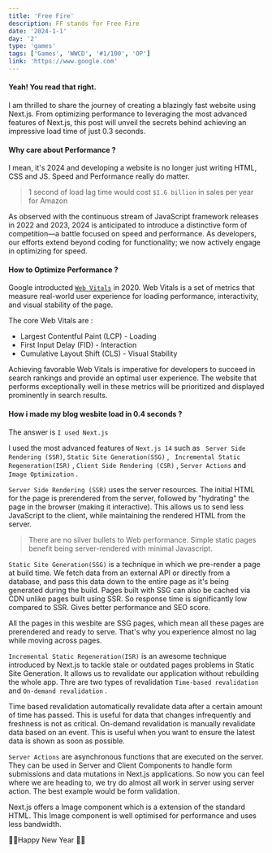 ```yaml
---
title: 'Free Fire'
description: FF stands for Free Fire
date: '2024-1-1'
day: '2'
type: 'games'
tags: ['Games', 'WWCD', '#1/100', 'OP']
link: 'https://www.google.com'
---
```


<h4>Yeah! You read that right.</h4>

I am thrilled to share the journey of creating a blazingly fast website using Next.js. From optimizing performance to leveraging the most advanced features of Next.js, this post will unveil the secrets behind achieving an impressive load time of just 0.3 seconds.

<h4>Why care about Performance ? </h4>

I mean, it's 2024 and developing a website is no longer just writing HTML, CSS and JS. Speed and Performance really do matter.

> 1 second of load lag time would cost `$1.6 billion` in sales per year for Amazon

As observed with the continuous stream of JavaScript framework releases in 2022 and 2023, 2024 is anticipated to introduce a distinctive form of competition—a battle focused on speed and performance. As developers, our efforts extend beyond coding for functionality; we now actively engage in optimizing for speed.

<h4>How to Optimize Performance ? </h4>

Google introducted [`Web Vitals`](https://developers.google.com/search/docs/appearance/core-web-vitals) in 2020. Web Vitals is a set of metrics that measure real-world user experience for loading performance, interactivity, and visual stability of the page.

The core Web Vitals are :

- Largest Contentful Paint (LCP) - Loading
- First Input Delay (FID) - Interaction
- Cumulative Layout Shift (CLS) - Visual Stability

Achieving favorable Web Vitals is imperative for developers to succeed in search rankings and provide an optimal user experience. The website that performs exceptionally well in these metrics will be prioritized and displayed prominently in search results.

<h4>How i made my blog wesbite load in 0.4 seconds ?</h4>

The answer is `I used Next.js`

I used the most advanced features of `Next.js 14` such as ` Server Side Rendering (SSR)`, `Static Site Generation(SSG)` , ` Incremental Static Regeneration(ISR)` , `Client Side Rendering (CSR)` , `Server Actions` and `Image Optimization` .

`Server Side Rendering (SSR)` uses the server resources. The initial HTML for the page is prerendered from the server, followed by "hydrating" the page in the browser (making it interactive). This allows us to send less JavaScript to the client, while maintaining the rendered HTML from the server.

> There are no silver bullets to Web performance. Simple static pages benefit being server-rendered with minimal Javascript.

`Static Site Generation(SSG)` is a technique in which we pre-render a page at build time. We fetch data from an external API or directly from a database, and pass this data down to the entire page as it's being generated during the build. Pages built with SSG can also be cached via CDN unlike pages built using SSR. So response time is significantly low compared to SSR. Gives better performance and SEO score.

All the pages in this wesbite are SSG pages, which mean all these pages are prerendered and ready to serve. That's why you experience almost no lag while moving across pages.

`Incremental Static Regeneration(ISR)` is an awesome technique introduced by Next.js to tackle stale or outdated pages problems in Static Site Generation. It allows us to revalidate our application without rebuilding the whole app. Thre are two types of revalidation `Time-based revalidation` and `On-demand revalidation` .

Time based revalidation automatically revalidate data after a certain amount of time has passed. This is useful for data that changes infrequently and freshness is not as critical. On-demand revalidation is manually revalidate data based on an event. This is useful when you want to ensure the latest data is shown as soon as possible.

`Server Actions` are asynchronous functions that are executed on the server. They can be used in Server and Client Components to handle form submissions and data mutations in Next.js applications. So now you can feel where we are heading to, we try do almost all work in server using server action. The best example would be form validation.

Next.js offers a Image component which is a extension of the standard HTML. This Image component is well optimised for performance and uses less bandwidth.

🎉🎉Happy New Year 🎉🎉
